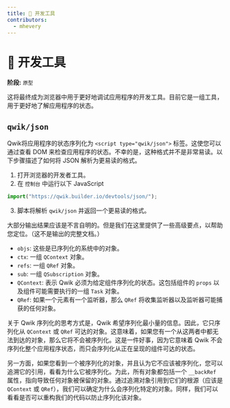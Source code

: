 ```yaml
---
title: 🧪 开发工具
contributors:
  - mhevery
---
```


# 🧪 开发工具

**阶段:** `原型`

这将最终成为浏览器中用于更好地调试应用程序的开发工具。目前它是一组工具，用于更好地了解应用程序的状态。

## `qwik/json`

Qwik将应用程序的状态序列化为 `<script type="qwik/json">` 标签。这使您可以通过查看 DOM 来检查应用程序的状态。不幸的是，这种格式并不是非常易读。以下步骤描述了如何将 JSON 解析为更易读的格式。

1. 打开浏览器的开发者工具。
2. 在 `控制台` 中运行以下 JavaScript

```javascript
import("https://qwik.builder.io/devtools/json/");
```

3. 脚本将解析 `qwik/json` 并返回一个更易读的格式。

大部分输出结果应该是不言自明的。但是我们在这里提供了一些高级要点，以帮助您定位。（这不是输出的完整文档。）

- `objs`: 这些是已序列化的系统中的对象。
- `ctx`: 一组 `QContext` 对象。
- `refs`: 一组 `QRef` 对象。
- `sub`: 一组 `QSubscription` 对象。
- `QContext`: 表示 Qwik 必须为给定组件序列化的状态。这包括组件的 `props` 以及组件可能需要执行的一组 `Task` 对象。
- `QRef`: 如果一个元素有一个监听器，那么 `QRef` 将收集监听器以及监听器可能捕获的任何对象。

关于 Qwik 序列化的思考方式是，Qwik 希望序列化最小量的信息。因此，它只序列化从 `QContext` 或 `QRef` 可达的对象。这意味着，如果您有一个从这两者中都无法到达的对象，那么它将不会被序列化。这是一件好事，因为它意味着 Qwik 不会序列化整个应用程序状态，而只会序列化从正在呈现的组件可达的状态。

另一方面，如果您看到一个被序列化的对象，并且认为它不应该被序列化，您可以追溯它的引用，看看为什么它被序列化。为此，所有对象都包括一个 `__backRef` 属性，指向导致任何对象被保留的对象。通过追溯对象引用到它们的根源（应该是 `QContext` 或 `QRef`），我们可以确定为什么会序列化特定的对象。同样，我们可以看看是否可以重构我们的代码以防止序列化该对象。